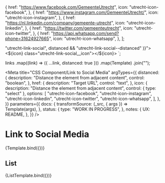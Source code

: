 
<!-- Import component and component styles -->


<!-- Import Docs -->


  {
    href: "https://www.facebook.com/GemeenteUtrecht",
    icon: "utrecht-icon-facebook",
  },
  {
    href: "https://www.instagram.com/GemeenteUtrecht/",
    icon: "utrecht-icon-instagram",
  },
  {
    href: "https://nl.linkedin.com/company/gemeente-utrecht",
    icon: "utrecht-icon-linkedin",
  },
  {
    href: "https://twitter.com/gemeenteutrecht",
    icon: "utrecht-icon-twitter",
  },
  {
    href: "https://api.whatsapp.com/send?phone=31624927665",
    icon: "utrecht-icon-whatsapp",
  },
];

  "utrecht-link-social",
  distanced && "utrecht-link-social--distanced"
)}">
  <${icon} class="utrecht-link-social__icon"></${icon}>
</a>`;

  links
    .map((link) => ({ ...link, distanced: true }))
    .map(Template)
    .join("");

<Meta
  title="CSS Component/Link to Social Media"
  argTypes={{
    distanced: {
      description: "Distance the element from adjacent content",
      control: "boolean",
    },
    href: {
      description: "Target URL",
      control: "text",
    },
    icon: {
      description: "Distance the element from adjacent content",
      control: { type: "select" },
      options: [
        "utrecht-icon-facebook",
        "utrecht-icon-instagram",
        "utrecht-icon-linkedin",
        "utrecht-icon-twitter",
        "utrecht-icon-whatsapp",
      ],
    },
  }}
  parameters={{
    docs: {
      transformSource: (_src, { args }) => Template(args),
    },
    status: {
      type: "WORK IN PROGRESS",
    },
    notes: {
      UX: README,
    },
  }}
/>

# Link to Social Media

<Canvas>
  <Story
    name="Link to Social Media"
    args={{
      distanced: false,
      href: "https://www.facebook.com/GemeenteUtrecht",
      icon: "utrecht-icon-facebook",
    }}
  >
    {Template.bind({})}
  </Story>
</Canvas>

<ArgsTable story="Link to Social Media" />

## List

<Canvas>
  <Story
    name="List of links to Social Media"
    args={{
      links: exampleLinks,
    }}
  >
    {ListTemplate.bind({})}
  </Story>
</Canvas>
